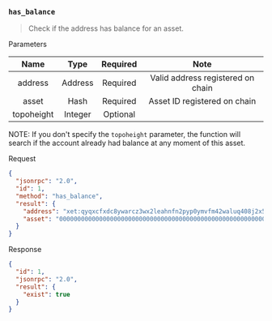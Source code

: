### `has_balance`

> Check if the address has balance for an asset.

Parameters

|   Name       |   Type  | Required |                Note               |
|:------------:|:-------:|:--------:|:---------------------------------:|
| address      | Address | Required | Valid address registered on chain |
| asset        | Hash    | Required |    Asset ID registered on chain   |
| topoheight   | Integer | Optional |                                   |

NOTE: If you don't specify the `topoheight` parameter, the function will search if the account already had balance at any moment of this asset.

Request

```json
{
  "jsonrpc": "2.0",
  "id": 1,
  "method": "has_balance",
  "result": {
    "address": "xet:qyqxcfxdc8ywarcz3wx2leahnfn2pyp0ymvfm42waluq408j2x5680g05xfx5",
    "asset": "0000000000000000000000000000000000000000000000000000000000000000"
  }
}
```

Response

```json
{
  "id": 1,
  "jsonrpc": "2.0",
  "result": {
    "exist": true
  }
}
```